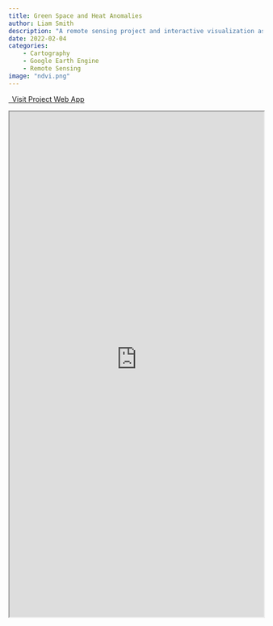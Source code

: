 ```yaml
---
title: Green Space and Heat Anomalies
author: Liam Smith
description: "A remote sensing project and interactive visualization assessing changes in green space and land surface temperature anomalies in Cape Town over time."
date: 2022-02-04
categories: 
    - Cartography
    - Google Earth Engine
    - Remote Sensing
image: "ndvi.png"
---
```


<p class="text-center">
  <a class="btn btn-primary btn-lg" href="https://lwsmith.users.earthengine.app/view/changing-ndvi-and-lst-in-cape-town" target="_blank">
    <i class="fa-solid fa-file-arrow-down"></i>&ensp;Visit Project Web App
  </a>
</p>

:::{.column-screen-inset}
```{=html}
<iframe width="100%" height=1000 src="https://lwsmith.users.earthengine.app/view/changing-ndvi-and-lst-in-cape-town" title="Webpage example"></iframe>
```
:::